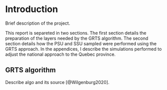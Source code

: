 # Introduction

Brief description of the project.

This report is separeted in two sections.
The first section details the preparation of the layers needed by the GRTS algorithm.
The second section details how the PSU and SSU sampled were performed using the GRTS approach.
In the appendices, I describe the simulations performed to adjust the national approach to the Quebec province.

## GRTS algorithm

Describe algo and its source [@Wilgenburg2020].
